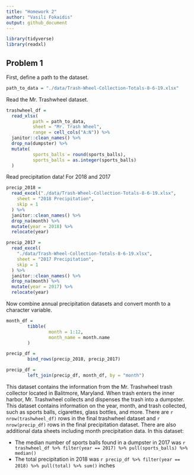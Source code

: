 ```yaml
---
title: "Homework 2"
author: "Vasili Fokaidis"
output: github_document
---
```


```r
library(tidyverse)
library(readxl)
```

## Problem 1

First, define a path to the dataset. 

```r
path_to_data = "./data/Trash-Wheel-Collection-Totals-8-6-19.xlsx"
```


Read the Mr. Trashwheel dataset.

```r
trashwheel_df =
  read_xlsx(
          path = path_to_data,
          sheet = "Mr. Trash Wheel",
          range = cell_cols("A:N")) %>%
  janitor::clean_names() %>%
  drop_na(dumpster) %>%
  mutate(
          sports_balls = round(sports_balls),
          sports_balls = as.integer(sports_balls)
  )
```

Read precipitation data! For 2018 and 2017

```r
precip_2018 =
  read_excel("./data/Trash-Wheel-Collection-Totals-8-6-19.xlsx",
    sheet = "2018 Precipitation",
    skip = 1
  ) %>%
  janitor::clean_names() %>%
  drop_na(month) %>%
  mutate(year = 2018) %>%
  relocate(year)

precip_2017 =
  read_excel(
    "./data/Trash-Wheel-Collection-Totals-8-6-19.xlsx",
    sheet = "2017 Precipitation",
    skip = 1
  ) %>%
  janitor::clean_names() %>%
  drop_na(month) %>%
  mutate(year = 2017) %>%
  relocate(year)
```


Now combine annual precipitation datasets and convert month to a character variable.

```r
month_df = 
        tibble(
                month = 1:12,
                month_name = month.name
        )

precip_df = 
        bind_rows(precip_2018, precip_2017)

precip_df =
        left_join(precip_df, month_df, by = "month")
```

This dataset contains the information from the Mr. Trashwheel trash collector located in Balitmore, Maryland. When trash enters the inner harbor, Mr. Trashwheel collects and dispenses the trash into a dumpster. This dataset contains information on the year, month, and trash collected, such as sports balls, cigarettes, glass bottles, and more. There are `r nrow(trashwheel_df)` rows in the final trashwheel dataset and `r nrow(precip_df)` rows in the final precipitation dataset. There are also additional data sheets including month precipitation data. In this dataset:

* The median number of sports balls found in a dumpster in 2017 was `r trashwheel_df %>% filter(year == 2017) %>% pull(sports_balls) %>% median()`
* The total precipitation in 2018 was `r precip_df %>% filter(year == 2018) %>% pull(total) %>% sum()` inches
